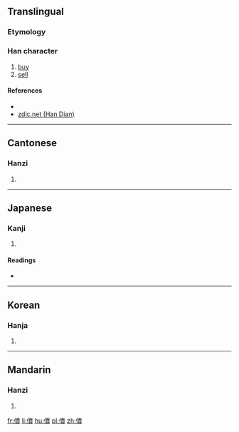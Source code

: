 ==Translingual==

===Etymology===
{{Han compound|人|賣|c1=s|c2=p|t1=person|ls=psc}}

===Han character===
{{Han char|rn=9|rad=人|as=15|sn=17|four=24286|canj=OGWC|ids=⿰亻賣}}

# [[buy]]
# [[sell]]

====References====
* {{Han ref|kx=0120.220|dkj=01255|dj=0254.200|hdz=10232.150|uh=5125|ud=20773|bh=ECBA|bd=60602}}
*[http://www.zdic.net/zd/zi/ZdicE5Zdic84ZdicA5.htm zdic.net (Han Dian)]

----

==Cantonese==

===Hanzi===
{{yue-hanzi|jyut=[[juk6]]|y=yuk6}}

# {{defn|lang=yue|sort=人15}}

----

==Japanese==

===Kanji===
{{ja-kanji|grade=|rs=人15}}

# {{defn|lang=ja|sort=人15}}

====Readings====
* {{ja-readings|on=[[いく]] (iku), [[てき]] (teki), [[ちゃく]] (chaku), [[とく]] (toku), [[どく]] (doku)|kun=[[いる]] (iru), [[かむ]] (kamu), [[みる]] (miru)}}

----

==Korean==

===Hanja===
{{ko-hanja|hangeul=육|rv=yuk|mr=yuk}}

# {{defn|lang=ko|sort=人15}}

----

==Mandarin==

===Hanzi===
{{cmn-hanzi|pin=[[yù]] ([[yu4]])|wg=yü<sup>4</sup>}}

# {{defn|lang=cmn|sort=人15}}

[[fr:儥]]
[[li:儥]]
[[hu:儥]]
[[pl:儥]]
[[zh:儥]]